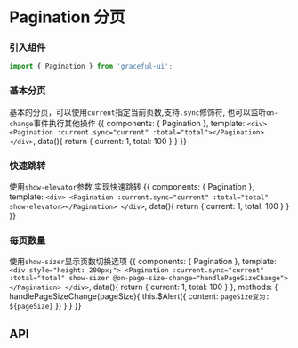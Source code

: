 
<Meta title="导航|Pagination 分页" component={Pagination} />

# Pagination 分页

### 引入组件

```js
import { Pagination } from 'graceful-ui';
```

### 基本分页
基本的分页，可以使用`current`指定当前页数,支持`.sync`修饰符, 也可以监听`on-change`事件执行其他操作
<Preview>
  <Story name="基本分页">
    {{
      components: { Pagination },
      template: `
        <div>
            <Pagination :current.sync="current" :total="total"></Pagination>
        </div>
      `,
      data(){
          return { 
              current: 1,
              total: 100
          }
      }
    }}
  </Story>
</Preview>

### 快速跳转
使用`show-elevator`参数,实现快速跳转
<Preview>
  <Story name="快速跳转">
    {{
      components: { Pagination },
      template: `
        <div>
            <Pagination :current.sync="current" :total="total" show-elevator></Pagination>
        </div>
      `,
      data(){
          return { 
              current: 1,
              total: 100
          }
      }
    }}
  </Story>
</Preview>

### 每页数量
使用`show-sizer`显示页数切换选项
<Preview>
  <Story name="每页数量">
    {{
      components: { Pagination },
      template: `
        <div style="height: 200px;">
            <Pagination :current.sync="current" :total="total" show-sizer @on-page-size-change="handlePageSizeChange"></Pagination>
        </div>
      `,
      data(){
          return { 
              current: 1,
              total: 100
          }
      },
      methods: {
        handlePageSizeChange(pageSize){
          this.$Alert({
            content: `pageSize变为: ${pageSize}`
          })
        }
      }
    }}
  </Story>
</Preview>

## API

<Props of={Pagination} />
